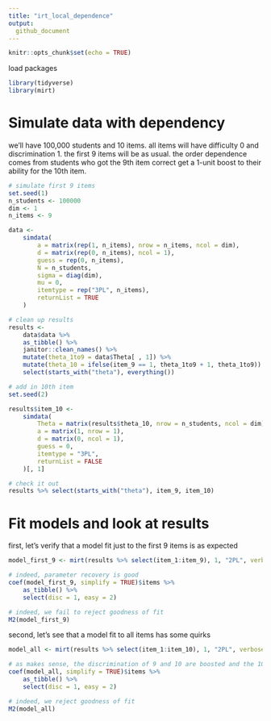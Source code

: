 ```yaml
---
title: "irt_local_dependence"
output: 
  github_document
---
```


```r
knitr::opts_chunk$set(echo = TRUE)
```

load packages

```r
library(tidyverse)
library(mirt)
```

# Simulate data with dependency

we'll have 100,000 students and 10 items. all items will have difficulty 0 and discrimination 1. the first 9 items will be as usual. the order dependence comes from students who got the 9th item correct get a 1-unit boost to their ability for the 10th item. 

```r
# simulate first 9 items
set.seed(1)
n_students <- 100000
dim <- 1
n_items <- 9

data <- 
    simdata(
        a = matrix(rep(1, n_items), nrow = n_items, ncol = dim),
        d = matrix(rep(0, n_items), ncol = 1),
        guess = rep(0, n_items),
        N = n_students,
        sigma = diag(dim),
        mu = 0,
        itemtype = rep("3PL", n_items),
        returnList = TRUE
    )

# clean up results
results <- 
    data$data %>% 
    as_tibble() %>% 
    janitor::clean_names() %>% 
    mutate(theta_1to9 = data$Theta[ , 1]) %>% 
    mutate(theta_10 = ifelse(item_9 == 1, theta_1to9 + 1, theta_1to9)) %>% 
    select(starts_with("theta"), everything())

# add in 10th item
set.seed(2)

results$item_10 <- 
    simdata(
        Theta = matrix(results$theta_10, nrow = n_students, ncol = dim),
        a = matrix(1, nrow = 1),
        d = matrix(0, ncol = 1),
        guess = 0,
        itemtype = "3PL",
        returnList = FALSE
    )[, 1]

# check it out
results %>% select(starts_with("theta"), item_9, item_10)
```

# Fit models and look at results

first, let's verify that a model fit just to the first 9 items is as expected

```r
model_first_9 <- mirt(results %>% select(item_1:item_9), 1, "2PL", verbose = FALSE)

# indeed, parameter recovery is good
coef(model_first_9, simplify = TRUE)$items %>% 
    as_tibble() %>% 
    select(disc = 1, easy = 2)

# indeed, we fail to reject goodness of fit
M2(model_first_9)
```

second, let's see that a model fit to all items has some quirks

```r
model_all <- mirt(results %>% select(item_1:item_10), 1, "2PL", verbose = FALSE)

# as makes sense, the discrimination of 9 and 10 are boosted and the 10th item is easier 
coef(model_all, simplify = TRUE)$items %>% 
    as_tibble() %>% 
    select(disc = 1, easy = 2)

# indeed, we reject goodness of fit
M2(model_all)
```
